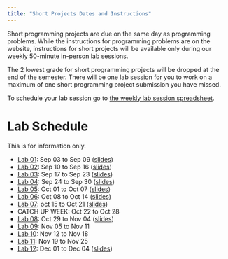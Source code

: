 ```yaml
---
title: "Short Projects Dates and Instructions"
---
```


Short programming projects are due on the same day as programming problems. While the instructions for programming problems are on the website, instructions for short projects will be available only during our weekly 50-minute in-person lab sessions. 

The 2 lowest grade for short programming projects will be dropped at the end of the semester. There will be one lab session for you to work on a maximum of one short programming project submission you have missed.

To schedule your lab session go to [the weekly lab session spreadsheet]().

# Lab Schedule

This is for information only. 

* [Lab 01](labs/lab01.html): Sep 03 to Sep 09 ([slides](labs/lab01-slide.html))
* [Lab 02](labs/lab02.html): Sep 10 to Sep 16 ([slides](labs/lab02-slide.html))
* [Lab 03](labs/lab03.html): Sep 17 to Sep 23 ([slides](labs/lab03-slide.html))
* [Lab 04](labs/lab04.html): Sep 24 to Sep 30 ([slides](labs/lab04-slide.html))
* [Lab 05](labs/lab05.html): Oct 01 to Oct 07 ([slides](labs/lab05-slide.html))
* [Lab 06](labs/lab06.html): Oct 08 to Oct 14 ([slides](labs/lab06-slide.html))
* [Lab 07](labs/lab07.html): oct 15 to Oct 21 ([slides](labs/lab07-slide.html))
* CATCH UP WEEK: Oct 22 to Oct 28
* [Lab 08](labs/lab08.html): Oct 29 to Nov 04 ([slides](labs/lab08-slide.html))
* [Lab 09](labs/lab09.html): Nov 05 to Nov 11
* [Lab 10](labs/lab10.html): Nov 12 to Nov 18
* [Lab 11](labs/lab11.html): Nov 19 to Nov 25
* [Lab 12](labs/lab12.html): Dec 01 to Dec 04 ([slides](labs/lab12-slide.html))